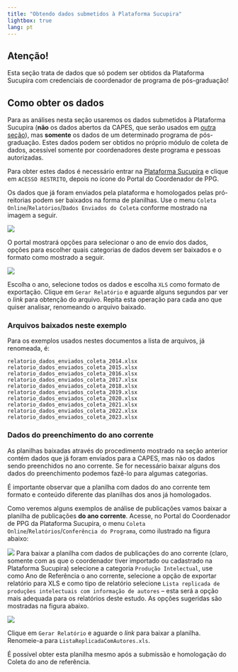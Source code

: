 ```yaml
---
title: "Obtendo dados submetidos à Plataforma Sucupira"
lightbox: true
lang: pt
---
```


::: {.callout-warning}
## Atenção!
Esta seção trata de dados que só podem ser obtidos da Plataforma Sucupira com credenciais de coordenador de programa de pós-graduação!
:::

## Como obter os dados

Para as análises nesta seção usaremos os dados submetidos à Plataforma Sucupira (**não** os dados abertos da CAPES, que serão usados em [outra seção](dadosabertos-baixando.qmd)), mas **somente** os dados de um determinado programa de pós-graduação. Estes dados podem ser obtidos no próprio módulo de coleta de dados, acessível somente por coordenadores deste programa e pessoas autorizadas.

Para obter estes dados é necessário entrar na [Plataforma Sucupira](https://sucupira.capes.gov.br/sucupira/) e clique em `ACESSO RESTRITO`, depois no ícone do Portal do Coordenador de PPG.

Os dados que já foram enviados pela plataforma e homologados pelas pró-reitorias podem ser baixados na forma de planilhas. Use o menu `Coleta Online`/`Relatórios`/`Dados Enviados do Coleta` conforme mostrado na imagem a seguir.

![](Resources/Images/Sucupira-onde-obter-planilhas-anos-anteriores-1.webp){.lightbox}

O portal mostrará opções para selecionar o ano de envio dos dados, opções para escolher quais categorias de dados devem ser baixados e o formato como mostrado a seguir.

![](Resources/Images/Sucupira-onde-obter-planilhas-anos-anteriores-2.webp){.lightbox}

Escolha o ano, selecione todos os dados e escolha `XLS` como formato de exportação. Clique em `Gerar Relatório` e aguarde alguns segundos par ver o *link* para obtenção do arquivo. Repita esta operação para cada ano que quiser analisar, renomeando o arquivo baixado.

### Arquivos baixados neste exemplo

Para os exemplos usados nestes documentos a lista de arquivos, já renomeada, é:

```         
relatorio_dados_enviados_coleta_2014.xlsx
relatorio_dados_enviados_coleta_2015.xlsx
relatorio_dados_enviados_coleta_2016.xlsx
relatorio_dados_enviados_coleta_2017.xlsx
relatorio_dados_enviados_coleta_2018.xlsx
relatorio_dados_enviados_coleta_2019.xlsx
relatorio_dados_enviados_coleta_2020.xlsx
relatorio_dados_enviados_coleta_2021.xlsx
relatorio_dados_enviados_coleta_2022.xlsx
relatorio_dados_enviados_coleta_2023.xlsx
```

### Dados do preenchimento do ano corrente

As planilhas baixadas através do procedimento mostrado na seção anterior contém dados que já foram enviados para a CAPES, mas não os dados sendo preenchidos no ano corrente. Se for necessário baixar alguns dos dados do preenchimento podemos fazê-lo para algumas categorias.

É importante observar que a planilha com dados do ano corrente tem formato e conteúdo diferente das planilhas dos anos já homologados.

Como veremos alguns exemplos de análise de publicações vamos baixar a planilha de publicações **do ano corrente**. Acesse, no Portal do Coordenador de PPG da Plataforma Sucupira, o menu `Coleta Online`/`Relatórios`/`Conferência do Programa`, como ilustrado na figura abaixo:

![](Resources/Images/Sucupira-onde-obter-planilhas-anos-atuais-1.webp){.lightbox} Para baixar a planilha com dados de publicações do ano corrente (claro, somente com as que o coordenador tiver importado ou cadastrado na Plataforma Sucupira) selecione a categoria `Produção Intelectual`, use como Ano de Referência o ano corrente, selecione a opção de exportar relatório para XLS e como tipo de relatório selecione `Lista replicada de produções intelectuais com informação de autores` -- esta será a opção mais adequada para os relatórios deste estudo. As opções sugeridas são mostradas na figura abaixo.


![](Resources/Images/Sucupira-onde-obter-planilhas-anos-atuais-2.webp){.lightbox} 

Clique em `Gerar Relatório` e aguarde o *link* para baixar a planilha. Renomeie-a para `ListaReplicadaComAutores.xls`.

::: {.callout-note}
É possível obter esta planilha mesmo após a submissão e homologação do Coleta do ano de referência. 
:::
